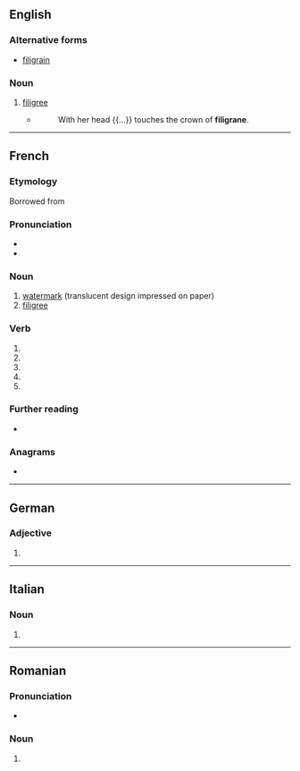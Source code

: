 {{also|filigrané}}
==English==

===Alternative forms===
* [[filigrain]]

===Noun===
{{en-noun|~}}

# {{lb|en|obsolete}} [[filigree]]
#* {{rfdatek|en|Longfellow}}
#*: With her head {{...}} touches the crown of '''filigrane'''.

{{Webster 1913}}

----

==French==

===Etymology===
Borrowed from {{etyl|it|fr}} {{m|it|filigrana}}

===Pronunciation===
* {{fr-IPA}}
* {{audio|fr|LL-Q150 (fra)-Jules78120-filigrane.wav|Audio}}

===Noun===
{{fr-noun|m}}

# [[watermark]] (translucent design impressed on paper)
# [[filigree]]

===Verb===
{{head|fr|verb form}}

# {{inflection of|fr|filigraner||1|s|pres|indc}}
# {{inflection of|fr|filigraner||3|s|pres|indc}}
# {{inflection of|fr|filigraner||1|s|pres|subj}}
# {{inflection of|fr|filigraner||3|s|pres|subj}}
# {{inflection of|fr|filigraner||2|s|impr}}

===Further reading===
* {{R:TLFi}}

===Anagrams===
* {{l|fr|infligera}}

----

==German==

===Adjective===
{{head|de|adjective form}}

# {{inflection of|de|filigran||str//mix|nom//acc|f|s|;|str|nom//acc|p|;|wk|nom|all-gender|s|;|wk|acc|f//n|s}}

----

==Italian==

===Noun===
{{head|it|noun plural form|g=f}}

# {{plural of|it|filigrana}}

----

==Romanian==

===Pronunciation===
* {{IPA|ro|[filiˈɡrane]}}

===Noun===
{{head|ro|noun form|g=n}}

# {{noun form of|ro|filigran||indef|pl}}